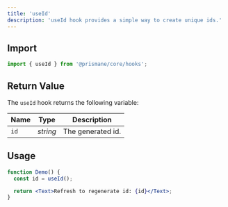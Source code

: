 ---
title: 'useId'
description: 'useId hook provides a simple way to create unique ids.'
---

## Import

```js
import { useId } from '@prismane/core/hooks';
```

## Return Value

The `useId` hook returns the following variable:

| Name | Type     | Description       |
| ---- | -------- | ----------------- |
| `id` | _string_ | The generated id. |

## Usage

```jsx preview
function Demo() {
  const id = useId();

  return <Text>Refresh to regenerate id: {id}</Text>;
}
```
